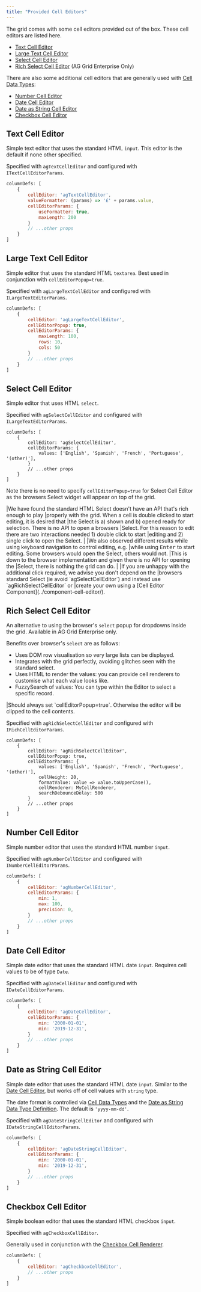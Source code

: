 ```yaml
---
title: "Provided Cell Editors"
---
```


The grid comes with some cell editors provided out of the box. These cell editors are listed here.

- [Text Cell Editor](/provided-cell-editors/#text-cell-editor)
- [Large Text Cell Editor](/provided-cell-editors/#large-text-cell-editor)
- [Select Cell Editor](/provided-cell-editors/#select-cell-editor)
- [Rich Select Cell Editor](/provided-cell-editors/#rich-select-cell-editor) (AG Grid Enterprise Only)

<GridExampleRunner title='Editors' name='editors' type='generated' options='{ "enterprise": true, "modules": ["clientside","richselect"] }'></GridExampleRunner>

There are also some additional cell editors that are generally used with [Cell Data Types](/cell-data-types/):

- [Number Cell Editor](#number-cell-editor)
- [Date Cell Editor](#date-cell-editor)
- [Date as String Cell Editor](#date-as-string-cell-editor)
- [Checkbox Cell Editor](#checkbox-cell-editor)

<GridExampleRunner title='Cell Data Type Editors' name='cell-data-type-editors' type='generated'></GridExampleRunner>

## Text Cell Editor

Simple text editor that uses the standard HTML `input`. This editor is the default if none other specified.

Specified with `agTextCellEditor` and configured with `ITextCellEditorParams`.

<interface-documentation interfaceName='ITextCellEditorParams' names='["useFormatter","maxLength"]'></interface-documentation>

```js
columnDefs: [
    {
        cellEditor: 'agTextCellEditor',
        valueFormatter: (params) => '£' + params.value,
        cellEditorParams: {
            useFormatter: true,
            maxLength: 200
        }
        // ...other props
    }
]
```

## Large Text Cell Editor

Simple editor that uses the standard HTML `textarea`. Best used in conjunction with `cellEditorPopup=true`.

Specified with `agLargeTextCellEditor` and configured with `ILargeTextEditorParams`.

<interface-documentation interfaceName='ILargeTextEditorParams' names='["maxLength","rows","cols"]'></interface-documentation>

```js
columnDefs: [
    {
        cellEditor: 'agLargeTextCellEditor',
        cellEditorPopup: true,
        cellEditorParams: {
            maxLength: 100,
            rows: 10,
            cols: 50
        }
        // ...other props
    }
]
```

## Select Cell Editor

Simple editor that uses HTML `select`.

Specified with `agSelectCellEditor` and configured with `ILargeTextEditorParams`.

<interface-documentation interfaceName='ISelectCellEditorParams' names='["values"]'></interface-documentation>

```
columnDefs: [
    {
        cellEditor: 'agSelectCellEditor',
        cellEditorParams: {
            values: ['English', 'Spanish', 'French', 'Portuguese', '(other)'],
        }
        // ...other props
    }
]
```

Note there is no need to specify `cellEditorPopup=true` for Select Cell Editor as the browsers Select widget will appear on top of the grid.

<note>
|We have found the standard HTML Select doesn't have an API that's rich enough to play
|properly with the grid. When a cell is double clicked to start editing, it is desired that
|the Select is a) shown and b) opened ready for selection. There is no API to open a browsers
|Select. For this reason to edit there are two interactions needed 1) double click to start
|editing and 2) single click to open the Select.
|
|We also observed different results while using keyboard navigation to control editing, e.g.
|while using <kbd>Enter</kbd> to start editing. Some browsers would open the Select, others would not.
|This is down to the browser implementation and given there is no API for opening the
|Select, there is nothing the grid can do.
|
|If you are unhappy with the additional click required, we advise you don't depend on the
|browsers standard Select (ie avoid `agSelectCellEditor`) and instead use `agRichSelectCellEditor` or
|create your own using a [Cell Editor Component](../component-cell-editor/).
</note>

## Rich Select Cell Editor

An alternative to using the browser's `select` popup for dropdowns inside the grid. Available in AG Grid Enterprise only. 

Benefits over browser's `select` are as follows:

- Uses DOM row visualisation so very large lists can be displayed.
- Integrates with the grid perfectly, avoiding glitches seen with the standard select.
- Uses HTML to render the values: you can provide cell renderers to customise what each value looks like.
- FuzzySearch of values: You can type within the Editor to select a specific record.

<framework-specific-section frameworks="react">
|Should always set `cellEditorPopup=true`. Otherwise the editor will be clipped to the cell contents.
</framework-specific-section>

Specified with `agRichSelectCellEditor` and configured with `IRichCellEditorParams`.

<interface-documentation interfaceName='IRichCellEditorParams' names='["values", "cellHeight", "formatValue", "cellRenderer", "searchDebounceDelay" ]'></interface-documentation>

```
columnDefs: [
    {
        cellEditor: 'agRichSelectCellEditor',
        cellEditorPopup: true,
        cellEditorParams: {
            values: ['English', 'Spanish', 'French', 'Portuguese', '(other)'],
            cellHeight: 20,
            formatValue: value => value.toUpperCase(),
            cellRenderer: MyCellRenderer,
            searchDebounceDelay: 500
        }
        // ...other props
    }
]
```

## Number Cell Editor

Simple number editor that uses the standard HTML number `input`.

Specified with `agNumberCellEditor` and configured with `INumberCellEditorParams`.

<interface-documentation interfaceName='INumberCellEditorParams' names='["min","max","precision","step","showStepperButtons"]'></interface-documentation>

```js
columnDefs: [
    {
        cellEditor: 'agNumberCellEditor',
        cellEditorParams: {
            min: 1,
            max: 100,
            precision: 0,
        }
        // ...other props
    }
]
```

## Date Cell Editor

Simple date editor that uses the standard HTML date `input`. Requires cell values to be of type `Date`.

Specified with `agDateCellEditor` and configured with `IDateCellEditorParams`.

<interface-documentation interfaceName='IDateCellEditorParams' names='["min","max","step"]'></interface-documentation>

```js
columnDefs: [
    {
        cellEditor: 'agDateCellEditor',
        cellEditorParams: {
            min: '2000-01-01',
            min: '2019-12-31',
        }
        // ...other props
    }
]
```

## Date as String Cell Editor

Simple date editor that uses the standard HTML date `input`. Similar to the [Date Cell Editor](#date-cell-editor), but works off of cell values with `string` type.

The date format is controlled via [Cell Data Types](/cell-data-types/) and the [Date as String Data Type Definition](/cell-data-types/#date-as-string-data-type-definition). The default is `'yyyy-mm-dd'`.

Specified with `agDateStringCellEditor` and configured with `IDateStringCellEditorParams`.

<interface-documentation interfaceName='IDateStringCellEditorParams' names='["min","max","step"]'></interface-documentation>

```js
columnDefs: [
    {
        cellEditor: 'agDateStringCellEditor',
        cellEditorParams: {
            min: '2000-01-01',
            min: '2019-12-31',
        }
        // ...other props
    }
]
```

## Checkbox Cell Editor

Simple boolean editor that uses the standard HTML checkbox `input`.

Specified with `agCheckboxCellEditor`.

Generally used in conjunction with the [Checkbox Cell Renderer](/cell-rendering/#checkbox-cell-renderer).

```js
columnDefs: [
    {
        cellEditor: 'agCheckboxCellEditor',
        // ...other props
    }
]
```

